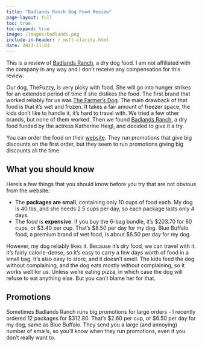 ```yaml
---
title: "Badlands Ranch Dog Food Review"
page-layout: full
toc: true
toc-expand: true
image: /images/badlands.png
include-in-header: /_msft-clarity.html
date: 2023-11-03
---
```


::: {.callout-note}

This is a review of [Badlands Ranch](https://badlandsranch.com/), a dry dog food. I am not affiliated with the company in any way and I don't receive any compensation for this review. 

:::

Our dog, TheFuzzy, is very picky with food. She will go into hunger strikes for an extended period of time if she dislikes the food. The first brand that worked reliably for us was [The Farmer's Dog](/posts/2022-06-28-farmers-dog.qmd). The main drawback of that food is that it's wet and frozen. It takes a fair amount of freezer space, the kids don't like to handle it, it's hard to travel with. We tried a few other brands, but none of them worked. Then we found [Badlands Ranch](https://badlandsranch.com/), a dry food funded by the actress Katherine Heigl, and decided to give it a try.

You can order the food on their [website](www.badlandsranch.com). They run promotions that give big discounts on the first order, but they seem to run promotions giving big discounts all the time. 

## What you should know

Here's a few things that you should know before you try that are not obvious from the website:

- The **packages are small**, containing only 10 cups of food each. My dog is 40 lbs, and she needs 2.5 cups per day, so each package lasts only 4 days.
- The food is **expensive**: if you buy the 6-bag bundle, it's $203.70 for 60 cups, or $3.40 per cup. That's $8.50 per day for my dog. Blue Buffalo food, a premium brand of wet food, is about $6.50 per day for my dog.

However, my dog reliably likes it. Because it's dry food, we can travel with it. It's fairly calorie-dense, so it's easy to carry a few days worth of food in a small bag. It's also easy to store, and it doesn't smell. The kids feed the dog without complaining, and the dog eats mostly without complaining, so it works well for us. Unless we're eating pizza, in which case the dog will refuse to eat anything else. But you can't blame her for that.

## Promotions

Sometimes Badlands Ranch runs big promotions for large orders - I recently ordered 12 packages for $312.80. That's $2.60 per cup, or $6.50 per day for my dog, same as Blue Buffalo. They send you a large (and annoying) number of emails, so you'll know when they run promotions, even if you don't really want to.